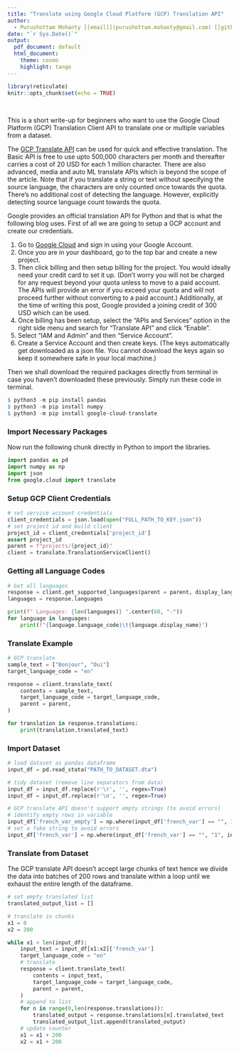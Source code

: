 ```yaml
---
title: "Translate using Google Cloud Platform (GCP) Translation API"
author: 
  - Purushottam Mohanty [[email]](purushottam.mohanty@gmail.com) [[github]](https://github.com/purushottammohanty)
date: "`r Sys.Date()`"
output:
  pdf_document: default
  html_document:
    theme: cosmo
    highlight: tango
---
```


```r
library(reticulate)
knitr::opts_chunk$set(echo = TRUE)
```
      
$~$

This is a short write-up for beginners who want to use the Google Cloud Platform (GCP) Translation Client API to translate one or multiple variables from a dataset. 

The [GCP Translate API]("https://cloud.google.com/translate") can be used for quick and effective translation. The Basic API is free to use upto 500,000 characters per month and thereafter carries a cost of 20 USD for each 1 million character. There are also advanced, media and auto ML translate APIs which is beyond the scope of the article. Note that if you translate a string or text without specifying the source language, the characters are only counted once towards the quota. There's no additional cost of detecting the language. However, explicitly detecting source language count towards the quota. 

Google provides an official translation API for Python and that is what the following blog uses. First of all we are going to setup a GCP account and create our credentials.   

1. Go to [Google Cloud]("https://cloud.google.com") and sign in using your Google Account.  
2. Once you are in your dashboard, go to the top bar and create a new project.      
3. Then click billing and then setup billing for the project. You would ideally need your credit card to set it up. (Don't worry you will not be charged for any request beyond your quota unless to move to a paid account. The APIs will provide an error if you exceed your quota and will not proceed further without converting to a paid account.) Additionally, at the time of writing this post, Google provided a joining credit of 300 USD which can be used.         
4. Once billing has been setup, select the "APIs and Services" option in the right side menu and search for "Translate API" and click "Enable".  
5. Select "IAM and Admin" and then "Service Account".       
6. Create a Service Account and then create keys. (The keys automatically get downloaded as a json file. You cannot download the keys again so keep it somewhere safe in your local machine.)       
    
Then we shall download the required packages directly from terminal in case you haven't downloaded these previously. Simply run these code in terminal. 
```r
$ python3 -m pip install pandas
$ python3 -m pip install numpy
$ python3 -m pip install google-cloud-translate
```

### Import Necessary Packages
Now run the following chunk directly in Python to import the libraries. 
```python
import pandas as pd
import numpy as np
import json
from google.cloud import translate
```


### Setup GCP Client Credentials
```python
# set service account credentials
client_credentials = json.load(open("FULL_PATH_TO_KEY.json"))
# set project id and build client
project_id = client_credentials['project_id']
assert project_id
parent = f"projects/{project_id}"
client = translate.TranslationServiceClient()
```

### Getting all Language Codes
```python
# Get all languages
response = client.get_supported_languages(parent = parent, display_language_code = "en")
languages = response.languages

print(f" Languages: {len(languages)} ".center(60, "-"))
for language in languages:
    print(f"{language.language_code}\t{language.display_name}")
```

### Translate Example
```python
# GCP translate
sample_text = ["Bonjour", "Oui"]
target_language_code = "en"

response = client.translate_text(
    contents = sample_text,
    target_language_code = target_language_code,
    parent = parent,
)

for translation in response.translations:
    print(translation.translated_text)
```


### Import Dataset
```python
# load dataset as pandas dataframe
input_df = pd.read_stata("PATH_TO_DATASET.dta")

# tidy dataset (remove line separators from data)
input_df = input_df.replace(r'\r', '', regex=True)
input_df = input_df.replace(r'\n', '', regex=True)

# GCP translate API doesn't support empty strings (to avoid errors)
# identify empty rows in variable
input_df['french_var_empty'] = np.where(input_df['french_var'] == "", 1, 0) 
# set a fake string to avoid errors
input_df['french_var'] = np.where(input_df['french_var'] == "", "1", input_df['french_var']) 

```

### Translate from Dataset
The GCP translate API doesn't accept large chunks of text hence we divide the data into batches of 200 rows and translate within a loop until we exhaust the entire length of the dataframe.
```python
# set empty translated list
translated_output_list = []

# translate in chunks
x1 = 0
x2 = 200

while x1 < len(input_df):
    input_text = input_df[x1:x2]['french_var']
    target_language_code = "en"
    # translate 
    response = client.translate_text(
        contents = input_text,
        target_language_code = target_language_code,
        parent = parent,
    )
    # append to list
    for n in range(0,len(response.translations)):
        translated_output = response.translations[n].translated_text
        translated_output_list.append(translated_output)
    # update counter
    x1 = x1 + 200
    x2 = x1 + 200
```




